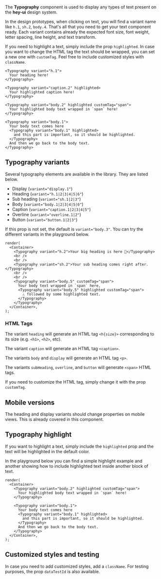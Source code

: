
The **Typography** component is used to display any types of text present on the **hey-ui** design system.

In the design prototypes, when clicking on text, you will find a variant name like `h.1`, `sh.2`, `body.4`. That's all that you need to get your text component ready.
Each variant contains already the expected font size, font weight, letter spacing, line height, and text transform.

If you need to highlight a text, simply include the prop `highlighted`. In case you want to change the HTML tag the text should be wrapped, you can set a new one with `customTag`. Feel free to include customized styles with `className`.

```tsx
<Typography variant="h.1">
  Your heading here!
</Typography>

<Typography variant="caption.2" highlighted>
  Your highlighted caption here!
</Typography>

<Typography variant="body.2" highlighted customTag="span">
  Your highlighted body text wrapped in `span` here!
</Typography>

<Typography variant="body.1">
  Your body text comes here
  <Typography variant="body.1" highlighted>
    and this part is important, so it should be highlighted.
  </Typography>
  And then we go back to the body text.
</Typography>
```

## Typography variants

Several typography elements are available in the library. They are listed below.

- Display (`variant="display.1"`)
- Heading (`variant="h.1|2|3|4|5|6"`)
- Sub heading (`variant="sh.1|2|3"`)
- Body (`variant="body.1|2|3|4|5|6"`)
- Caption (`variant="caption.1|2|3|4|5"`)
- Overline (`variant="overline.1|2"`)
- Button (`variant="button.1|2|3"`)

If this prop is not set, the default is `variant="body.3"`. You can try the different variants in the playground below.

```tsx live
render(
  <Container>
    <Typography variant="h.2">Your big heading is here 🤩</Typography>
    <br />
    <br />
    <Typography variant="sh.2">Your sub heading comes right after.</Typography>
    <br />
    <br />
    <Typography variant="body.5" customTag="span">
      Your body text wrapped in `span` here,
      <Typography variant="body.5" highlighted customTag="span">
        ⚠️ followed by some highlighted text.
      </Typography>
    </Typography>
  </Container>,
);
```

### HTML Tags

The variant `heading` will generate an HTML tag `<h{size}>` corresponding to its size (e.g. `<h1>`, `<h2>`, etc).

The variant `caption` will generate an HTML tag `<caption>`.

The variants `body` and `display` will generate an HTML tag `<p>`.

The variants `subHeading`, `overline`, and `button` will generate `<span>` HTML tags.

If you need to customize the HTML tag, simply change it with the prop `customTag`.

## Mobile versions

The heading and display variants should change properties on mobile views. This is already covered in this component.

## Typography highlight

If you want to highlight a text, simply include the `highlighted` prop and the text will be highlighted in the default color.

In the playground below you can find a simple highlight example and another showing how to include highlighted text inside another block of text.

```tsx live
render(
  <Container>
    <Typography variant="body.2" highlighted customTag="span">
      Your highlighted body text wrapped in `span` here!
    </Typography>

    <Typography variant="body.1">
      Your body text comes here
      <Typography variant="body.1" highlighted>
        and this part is important, so it should be highlighted.
      </Typography>
      And then we go back to the body text.
    </Typography>
  </Container>,
);
```

## Customized styles and testing

In case you need to add customized styles, add a `className`. For testing purposes, the prop `dataTestId` is also available.
